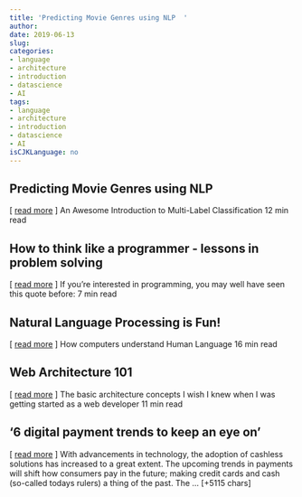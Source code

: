 ```yaml
---
title: 'Predicting Movie Genres using NLP  ' 
author: 
date: 2019-06-13
slug: 
categories: 
- language
- architecture
- introduction
- datascience
- AI
tags: 
- language
- architecture
- introduction
- datascience
- AI
isCJKLanguage: no 
---
```


## Predicting Movie Genres using NLP   
[ <a href="https://medium.com/@prateekjoshi565/predicting-movie-genres-using-nlp-46d70b97c67d" target="_blank">read more</a> ] 
  An Awesome Introduction to Multi-Label Classification 12 min read 




## How to think like a programmer - lessons in problem solving   
[ <a href="https://medium.com/@richardreeze/how-to-think-like-a-programmer-lessons-in-problem-solving-d1d8bf1de7d2" target="_blank">read more</a> ] 
  If you're interested in programming, you may well have seen this quote before: 7 min read 




## Natural Language Processing is Fun!   
[ <a href="https://medium.com/@ageitgey/natural-language-processing-is-fun-9a0bff37854e" target="_blank">read more</a> ] 
  How computers understand Human Language 16 min read 




## Web Architecture 101   
[ <a href="https://medium.com/@jonathan_fulton/web-architecture-101-a3224e126947" target="_blank">read more</a> ] 
  The basic architecture concepts I wish I knew when I was getting started as a web developer 11 min read 




## '6 digital payment trends to keep an eye on' 
 [ <a href="https://www.getelastic.com/6-digital-payment-trends-to-keep-an-eye-on" target="_blank">read more</a> ]
With advancements in technology, the adoption of cashless solutions has increased to a great extent. The upcoming trends in payments will shift how consumers pay in the future; making credit cards and cash (so-called todays rulers) a thing of the past. 
The … [+5115 chars] 


